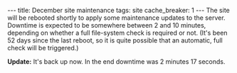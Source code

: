 ---
title: December site maintenance
tags: site
cache_breaker: 1
---
The site will be rebooted shortly to apply some maintenance updates to the server. Downtime is expected to be somewhere between 2 and 10 minutes, depending on whether a full file-system check is required or not. (It's been 52 days since the last reboot, so it is quite possible that an automatic, full check will be triggered.)

'''Update:''' It's back up now. In the end downtime was 2 minutes 17 seconds.

